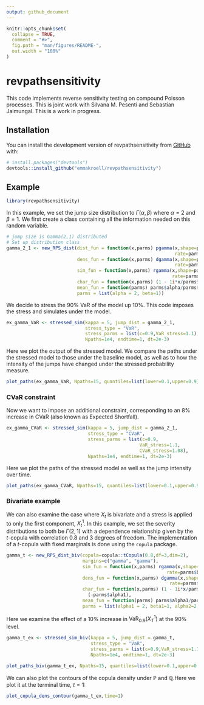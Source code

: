 ```yaml
---
output: github_document
---
```


<!-- README.md is generated from README.Rmd. Please edit that file -->

```r
knitr::opts_chunk$set(
  collapse = TRUE,
  comment = "#>",
  fig.path = "man/figures/README-",
  out.width = "100%"
)
```

# revpathsensitivity

<!-- badges: start -->
<!-- badges: end -->

This code implements reverse sensitivity testing on compound Poisson processes. This is joint work with Silvana M. Pesenti and Sebastian Jaimungal. This is a work in progress.

## Installation

You can install the development version of revpathsensitivity from [GitHub](https://github.com/) with:

``` r
# install.packages("devtools")
devtools::install_github("emmakroell/revpathsensitivity")
```

## Example

```r
library(revpathsensitivity)
```

In this example, we set the jump size distribution to $\Gamma(\alpha, \beta)$ where $\alpha = 2$ and $\beta = 1$. We first create a class containing all the information needed on this random variable.

```r
# jump size is Gamma(2,1) distributed
# Set up distribution class
gamma_2_1 <- new_RPS_dist(dist_fun = function(x,parms) pgamma(x,shape=parms$alpha,
                                                              rate=parms$beta),
                          dens_fun = function(x,parms) dgamma(x,shape=parms$alpha,
                                                              rate=parms$beta),
                          sim_fun = function(x,parms) rgamma(x,shape=parms$alpha,
                                                             rate=parms$beta),
                          char_fun = function(x,parms) (1 - 1i*x/parms$beta)^(-parms$alpha),
                          mean_fun = function(parms) parms$alpha/parms$beta,
                          parms = list(alpha = 2, beta=1)) 
```

We decide to stress the 90\% VaR of the model up 10\%. This code imposes the stress and simulates under the model.

```r
ex_gamma_VaR <- stressed_sim(kappa = 5, jump_dist = gamma_2_1, 
                             stress_type = "VaR",
                             stress_parms = list(c=0.9,VaR_stress=1.1),
                             Npaths=1e4, endtime=1, dt=2e-3)
```

Here we plot the output of the stressed model. We compare the paths under the stressed model to those under the baseline model, as well as to how the intensity of the jumps have changed under the stressed probability measure.

```r
plot_paths(ex_gamma_VaR, Npaths=15, quantiles=list(lower=0.1,upper=0.9))
```


### CVaR constraint

Now we want to impose an additional constraint, corresponding to an 8\% increase in CVaR (also known as Expected Shortfall).

```r
ex_gamma_CVaR <- stressed_sim(kappa = 5, jump_dist = gamma_2_1,
                              stress_type = "CVaR", 
                              stress_parms = list(c=0.9,
                                                 VaR_stress=1.1,
                                                 CVaR_stress=1.08),
                              Npaths=1e4, endtime=1, dt=2e-3)
```

Here we plot the paths of the stressed model as well as the jump intensity over time. 

```r
plot_paths(ex_gamma_CVaR, Npaths=15, quantiles=list(lower=0.1,upper=0.9))
```


### Bivariate example

We can also examine the case where $X_t$ is bivariate and a stress is applied to only the first component, $X^1_t$. In this example, we set the severity distributions to both be $\Gamma(2,1)$ with a dependence relationship given by the $t$-copula with correlation 0.8 and 3 degrees of freedom. The implementation of a $t$-copula with fixed marginals is done using the `copula` package.

```r
gamma_t <- new_RPS_dist_biv(copula=copula::tCopula(0.8,df=3,dim=2),
                            margins=c("gamma", "gamma"),
                            sim_fun = function(x,parms) rgamma(x,shape=parms$alpha1,
                                                           rate=parms$beta1),
                            dens_fun = function(x,parms) dgamma(x,shape=parms$alpha1,
                                                            rate=parms$beta1),
                            char_fun = function(x,parms) (1 - 1i*x/parms$beta1)^
                              (-parms$alpha1),
                            mean_fun = function(parms) parms$alpha1/parms$beta1,
                            parms = list(alpha1 = 2, beta1=1, alpha2=2, beta2=1))
```

Here we examine the effect of a 10\% increase in $\text{VaR}_{0.9}(X^1_T)$ at the 90\% level. 

```r
gamma_t_ex <- stressed_sim_biv(kappa = 5, jump_dist = gamma_t,
                               stress_type = "VaR",
                               stress_parms = list(c=0.9,VaR_stress=1.1),
                               Npaths=1e4, endtime=1, dt=2e-3)

```

```r
plot_paths_biv(gamma_t_ex, Npaths=15, quantiles=list(lower=0.1,upper=0.9))
```


We can also plot the contours of the copula density under $\mathbb{P}$ and $\mathbb{Q}$.Here we plot it at the terminal time, $t=1$:

```r
plot_copula_dens_contour(gamma_t_ex,time=1)
```



